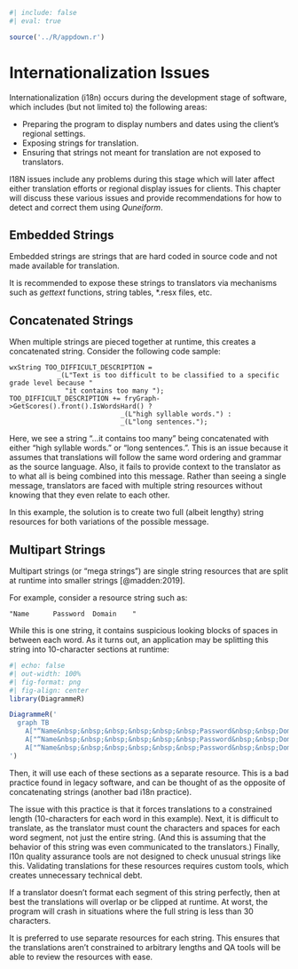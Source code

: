 
```r
#| include: false
#| eval: true

source('../R/appdown.r')
```

# Internationalization Issues

Internationalization (i18n) occurs during the development stage of software, which includes (but not limited to) the following areas:

- Preparing the program to display numbers and dates using the client's regional settings.
- Exposing strings for translation.
- Ensuring that strings not meant for translation are not exposed to translators.

I18N issues include any problems during this stage which will later affect either translation efforts or regional display issues for clients.
This chapter will discuss these various issues and provide recommendations for how to detect and correct them using *Quneiform*.

## Embedded Strings {#sec-embedded-strings}

Embedded strings are strings that are hard coded in source code and not made available for translation.

It is recommended to expose these strings to translators via mechanisms such as *gettext* functions, string tables, \*.resx files, etc.

## Concatenated Strings {#sec-concatenated-strings}

When multiple strings are pieced together at runtime, this creates a concatenated string.
Consider the following code sample:

```RCpp
wxString TOO_DIFFICULT_DESCRIPTION =
            _(L"Text is too difficult to be classified to a specific grade level because "
              "it contains too many ");
TOO_DIFFICULT_DESCRIPTION += fryGraph->GetScores().front().IsWordsHard() ?
                            _(L"high syllable words.") :
                            _(L"long sentences.");
```

Here, we see a string "...it contains too many " being concatenated with either "high syllable words." or "long sentences.".
This is an issue because it assumes that translations will follow the same word ordering and grammar as the source language.
Also, it fails to provide context to the translator as to what all is being combined into this message.
Rather than seeing a single message, translators are faced with multiple string resources without knowing that they even relate to each other.

In this example, the solution is to create two full (albeit lengthy) string resources for both variations of the possible message.

## Multipart Strings {#sec-multipart-strings}

Multipart strings (or "mega strings") are single string resources that are split at runtime into smaller strings [@madden:2019].

For example, consider a resource string such as:

`"Name      Password  Domain    "`

While this is one string, it contains suspicious looking blocks of spaces in between each word.
As it turns out, an application may be splitting this string into 10-character sections at runtime:

```r
#| echo: false
#| out-width: 100%
#| fig-format: png
#| fig-align: center
library(DiagrammeR)

DiagrammeR('
  graph TB
    A["“Name&nbsp;&nbsp;&nbsp;&nbsp;&nbsp;&nbsp;Password&nbsp;&nbsp;Domain&nbsp;&nbsp;&nbsp;&nbsp;”"]-->B["“Name&nbsp;&nbsp;&nbsp;&nbsp;&nbsp;&nbsp;”"]
    A["“Name&nbsp;&nbsp;&nbsp;&nbsp;&nbsp;&nbsp;Password&nbsp;&nbsp;Domain&nbsp;&nbsp;&nbsp;&nbsp;”"]-->C["“Password&nbsp;&nbsp;”"]
    A["“Name&nbsp;&nbsp;&nbsp;&nbsp;&nbsp;&nbsp;Password&nbsp;&nbsp;Domain&nbsp;&nbsp;&nbsp;&nbsp;”"]-->D["“Domain&nbsp;&nbsp;&nbsp;&nbsp;”"]
')
```

Then, it will use each of these sections as a separate resource.
This is a bad practice found in legacy software, and can be thought of as the opposite of concatenating strings (another bad i18n practice).

The issue with this practice is that it forces translations to a constrained length (10-characters for each word in this example).
Next, it is difficult to translate, as the translator must count the characters and spaces for each word segment, not just the entire string.
(And this is assuming that the behavior of this string was even communicated to the translators.)
Finally, l10n quality assurance tools are not designed to check unusual strings like this.
Validating translations for these resources requires custom tools, which creates unnecessary technical debt.

If a translator doesn't format each segment of this string perfectly, then at best the translations will overlap or be clipped at runtime.
At worst, the program will crash in situations where the full string is less than 30 characters.

It is preferred to use separate resources for each string.
This ensures that the translations aren't constrained to arbitrary lengths and QA tools will be able to review the resources with ease.
